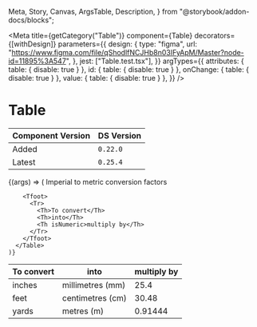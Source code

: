   Meta,
  Story,
  Canvas,
  ArgsTable,
  Description,
} from "@storybook/addon-docs/blocks";



<Meta
  title={getCategory("Table")}
  component={Table}
  decorators={[withDesign]}
  parameters={{
    design: {
      type: "figma",
      url:
        "https://www.figma.com/file/qShodlfNCJHb8n03IFyApM/Master?node-id=11895%3A547",
    },
    jest: ["Table.test.tsx"],
  }}
  argTypes={{
    attributes: { table: { disable: true } },
    id: { table: { disable: true } },
    onChange: { table: { disable: true } },
    value: { table: { disable: true } },
  }}
/>


# Table

| Component Version | DS Version |
| ----------------- | ---------- |
| Added             | `0.22.0`   |
| Latest            | `0.25.4`   |

<Description of={Table} />

<Canvas withToolbar>
  <Story
    name="Table"
    args={{
      columnHeaders: [ "First Name", "Last Name", "Nickname"],
      tableData: [ [ "Tom", "Nook", "Tanukichi", ], [ "Isabelle", "-", "Shizue", ], [ "K.K.", "Slider", "Totakeke", ], [ "Sonny", "Resetti", "Risetto san", ], ]
    }}
  >
    {(args) => (
      <Table {...args}>
        <TableCaption>Imperial to metric conversion factors</TableCaption>
        <Thead>
          <Tr>
            <Th>To convert</Th>
            <Th>into</Th>
            <Th isNumeric>multiply by</Th>
          </Tr>
        </Thead>
        <Tbody>
          <Tr>
            <Td>inches</Td>
            <Td>millimetres (mm)</Td>
            <Td isNumeric>25.4</Td>
          </Tr>
          <Tr>
            <Td>feet</Td>
            <Td>centimetres (cm)</Td>
            <Td isNumeric>30.48</Td>
          </Tr>
          <Tr>
            <Td>yards</Td>
            <Td>metres (m)</Td>
            <Td isNumeric>0.91444</Td>
          </Tr>
        </Tbody>
  
        <Tfoot>
          <Tr>
            <Th>To convert</Th>
            <Th>into</Th>
            <Th isNumeric>multiply by</Th>
          </Tr>
        </Tfoot>
      </Table>
    )}
  </Story>
</Canvas>

<ArgsTable story="Table" />
